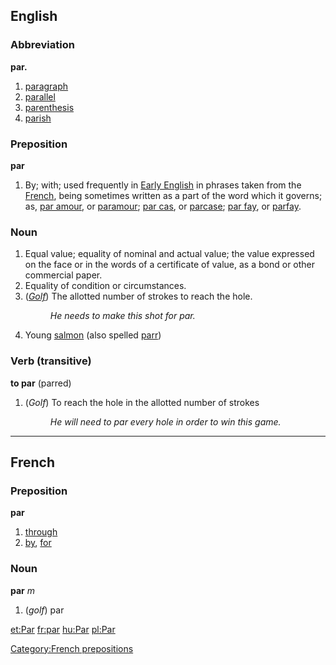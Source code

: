 ==English==
===Abbreviation===
'''par.'''
#[[paragraph]]
#[[parallel]]
#[[parenthesis]]
#[[parish]]
[[Category:French prepositions]]
===Preposition===
'''par'''
#By; with; used frequently in [[Early English]] in phrases taken from the [[French]], being sometimes written as a part of the word which it governs; as, [[par amour]], or [[paramour]]; [[par cas]], or [[parcase]]; [[par fay]], or [[parfay]].

===Noun===
#Equal value; equality of nominal and actual value; the value expressed on the face or in the words of a certificate of value, as a bond or other commercial paper.
#Equality of condition or circumstances.
#(''[[Golf]]'') The allotted number of strokes to reach the hole.
#:''He needs to make this shot for par.''
#Young [[salmon]] (also spelled [[parr]])

===Verb (transitive)===
'''to par''' (parred)
#(''Golf'') To reach the hole in the allotted number of strokes
#:''He will need to par every hole in order to win this game.''

----

==French==
===Preposition===
'''par'''

# [[through]]
# [[by]], [[for]]

===Noun===
'''par''' ''m''

# (''golf'') par

[[et:Par]]
[[fr:par]]
[[hu:Par]]
[[pl:Par]]